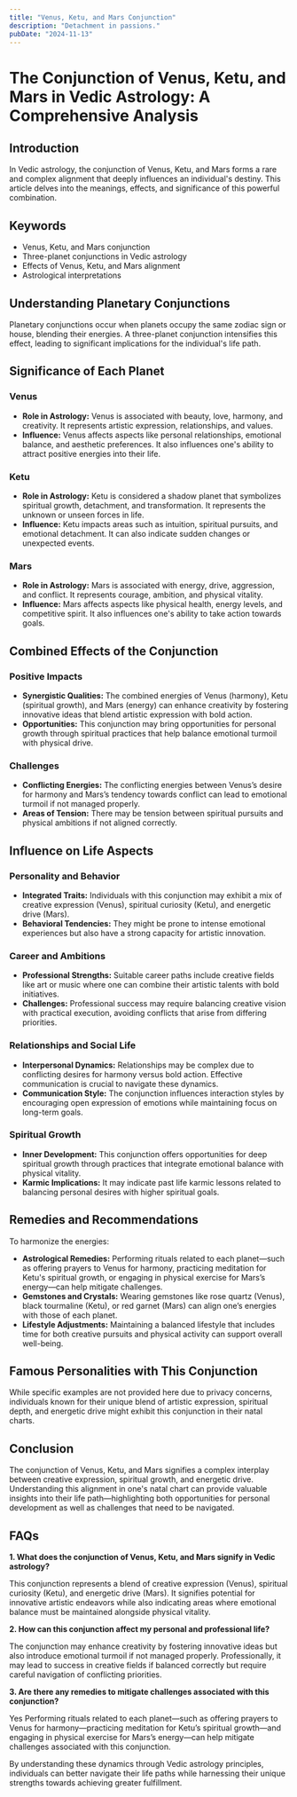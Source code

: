 ```yaml
---
title: "Venus, Ketu, and Mars Conjunction"
description: "Detachment in passions."
pubDate: "2024-11-13"
---
```


# The Conjunction of Venus, Ketu, and Mars in Vedic Astrology: A Comprehensive Analysis

## Introduction

In Vedic astrology, the conjunction of Venus, Ketu, and Mars forms a rare and complex alignment that deeply influences an individual's destiny. This article delves into the meanings, effects, and significance of this powerful combination.

## Keywords

- Venus, Ketu, and Mars conjunction
- Three-planet conjunctions in Vedic astrology
- Effects of Venus, Ketu, and Mars alignment
- Astrological interpretations

## Understanding Planetary Conjunctions

Planetary conjunctions occur when planets occupy the same zodiac sign or house, blending their energies. A three-planet conjunction intensifies this effect, leading to significant implications for the individual's life path.

## Significance of Each Planet

### Venus

- **Role in Astrology:** Venus is associated with beauty, love, harmony, and creativity. It represents artistic expression, relationships, and values.
- **Influence:** Venus affects aspects like personal relationships, emotional balance, and aesthetic preferences. It also influences one's ability to attract positive energies into their life.

### Ketu

- **Role in Astrology:** Ketu is considered a shadow planet that symbolizes spiritual growth, detachment, and transformation. It represents the unknown or unseen forces in life.
- **Influence:** Ketu impacts areas such as intuition, spiritual pursuits, and emotional detachment. It can also indicate sudden changes or unexpected events.

### Mars

- **Role in Astrology:** Mars is associated with energy, drive, aggression, and conflict. It represents courage, ambition, and physical vitality.
- **Influence:** Mars affects aspects like physical health, energy levels, and competitive spirit. It also influences one's ability to take action towards goals.

## Combined Effects of the Conjunction

### Positive Impacts

- **Synergistic Qualities:** The combined energies of Venus (harmony), Ketu (spiritual growth), and Mars (energy) can enhance creativity by fostering innovative ideas that blend artistic expression with bold action.
- **Opportunities:** This conjunction may bring opportunities for personal growth through spiritual practices that help balance emotional turmoil with physical drive.

### Challenges

- **Conflicting Energies:** The conflicting energies between Venus’s desire for harmony and Mars’s tendency towards conflict can lead to emotional turmoil if not managed properly.
- **Areas of Tension:** There may be tension between spiritual pursuits and physical ambitions if not aligned correctly.

## Influence on Life Aspects

### Personality and Behavior

- **Integrated Traits:** Individuals with this conjunction may exhibit a mix of creative expression (Venus), spiritual curiosity (Ketu), and energetic drive (Mars).
- **Behavioral Tendencies:** They might be prone to intense emotional experiences but also have a strong capacity for artistic innovation.

### Career and Ambitions

- **Professional Strengths:** Suitable career paths include creative fields like art or music where one can combine their artistic talents with bold initiatives.
- **Challenges:** Professional success may require balancing creative vision with practical execution, avoiding conflicts that arise from differing priorities.

### Relationships and Social Life

- **Interpersonal Dynamics:** Relationships may be complex due to conflicting desires for harmony versus bold action. Effective communication is crucial to navigate these dynamics.
- **Communication Style:** The conjunction influences interaction styles by encouraging open expression of emotions while maintaining focus on long-term goals.

### Spiritual Growth

- **Inner Development:** This conjunction offers opportunities for deep spiritual growth through practices that integrate emotional balance with physical vitality.
- **Karmic Implications:** It may indicate past life karmic lessons related to balancing personal desires with higher spiritual goals.

## Remedies and Recommendations

To harmonize the energies:

- **Astrological Remedies:** Performing rituals related to each planet—such as offering prayers to Venus for harmony, practicing meditation for Ketu's spiritual growth, or engaging in physical exercise for Mars’s energy—can help mitigate challenges.
- **Gemstones and Crystals:** Wearing gemstones like rose quartz (Venus), black tourmaline (Ketu), or red garnet (Mars) can align one’s energies with those of each planet.
- **Lifestyle Adjustments:** Maintaining a balanced lifestyle that includes time for both creative pursuits and physical activity can support overall well-being.

## Famous Personalities with This Conjunction

While specific examples are not provided here due to privacy concerns, individuals known for their unique blend of artistic expression, spiritual depth, and energetic drive might exhibit this conjunction in their natal charts.

## Conclusion

The conjunction of Venus, Ketu, and Mars signifies a complex interplay between creative expression, spiritual growth, and energetic drive. Understanding this alignment in one's natal chart can provide valuable insights into their life path—highlighting both opportunities for personal development as well as challenges that need to be navigated.

## FAQs

**1. What does the conjunction of Venus, Ketu, and Mars signify in Vedic astrology?**

This conjunction represents a blend of creative expression (Venus), spiritual curiosity (Ketu), and energetic drive (Mars). It signifies potential for innovative artistic endeavors while also indicating areas where emotional balance must be maintained alongside physical vitality.

**2. How can this conjunction affect my personal and professional life?**

The conjunction may enhance creativity by fostering innovative ideas but also introduce emotional turmoil if not managed properly. Professionally, it may lead to success in creative fields if balanced correctly but require careful navigation of conflicting priorities.

**3. Are there any remedies to mitigate challenges associated with this conjunction?**

Yes Performing rituals related to each planet—such as offering prayers to Venus for harmony—practicing meditation for Ketu’s spiritual growth—and engaging in physical exercise for Mars’s energy—can help mitigate challenges associated with this conjunction.

By understanding these dynamics through Vedic astrology principles, individuals can better navigate their life paths while harnessing their unique strengths towards achieving greater fulfillment.
